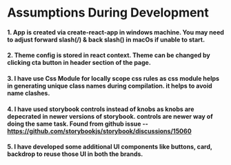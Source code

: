 # Assumptions During Development

#### 1. App is created via create-react-app in windows machine. You may need to adjust forward slash(/) & back slash(\) in macOs if unable to start.

#### 2. Theme config is stored in react context. Theme can be changed by clicking cta button in header section of the page.

#### 3. I have use Css Module for locally scope css rules as css module helps in generating unique class names during compilation. it helps to avoid name clashes.

#### 4. I have used storybook controls instead of knobs as knobs are depecrated in newer versions of storybook. controls are newer way of doing the same task. Found from github issue -- https://github.com/storybookjs/storybook/discussions/15060

#### 5. I have developed some additional UI components like buttons, card, backdrop to reuse those UI in both the brands.
